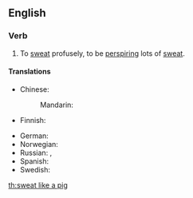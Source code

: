 ==English==

===Verb===
{{head|en|verb}}

# {{lb|en|simile}} To [[sweat]] profusely, to be [[perspire|perspiring]] lots of [[sweat]].

====Translations====
{{trans-top|sweat profusely}}
* Chinese:
*: Mandarin: {{t|cmn|[[全身]][[冒汗]]|tr=quánshēn màohàn|sc=Hani}}
* Finnish: {{t|fi|[[hikoilla]] [[kuin]] [[sika]]}}
{{trans-mid}}
* German: {{t|de|wie ein Schwein schwitzen}}
* Norwegian: {{t|no|svette som en gris}}
* Russian: {{t|ru|[[поте́ть]] [[как]] [[свинья́]]|impf}}, {{t|ru|[[вспоте́ть]] [[как]] [[свинья́]]|pf}}
* Spanish: {{t|es|sudar como un pollo}}
* Swedish: {{t|sv|svettas som en gris}}
{{trans-bottom}}

[[th:sweat like a pig]]